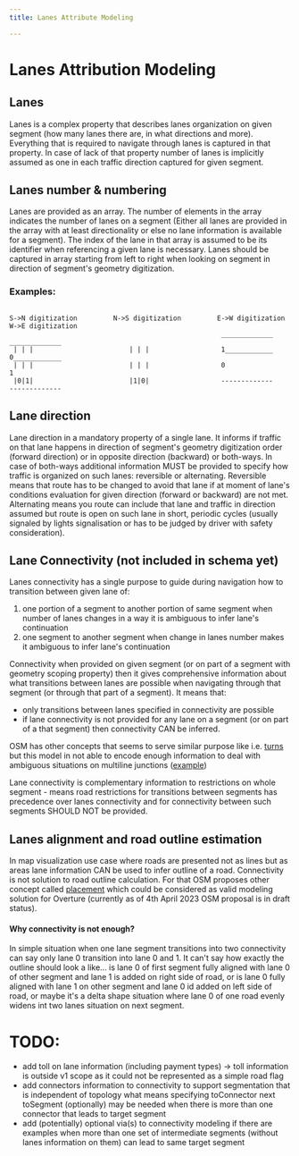 ```yaml
---
title: Lanes Attribute Modeling

---
```


# Lanes Attribution Modeling

## Lanes
Lanes is a complex property that describes lanes organization on given segment (how many lanes there are, in what directions and more).
Everything that is required to navigate through lanes is captured in that property.
In case of lack of that property number of lanes is implicitly assumed as one in each traffic direction captured for given segment.

## Lanes number & numbering
Lanes are provided as an array. The number of elements in the array indicates the number of lanes on
a segment (Either all lanes are provided in the array with at least directionality or else no lane
information is available for a segment). The index of the lane in that array is assumed to be its
identifier when referencing a given lane is necessary.
Lanes should be captured in array starting from left to right when looking on segment in direction of segment's geometry digitization.

### Examples:

```text

S->N digitization         N->S digitization         E->W digitization         W->E digitization
                                                     _____________            _____________
 | | |                        | | |                  1____________            0____________
 | | |                        | | |                  0                        1
 |0|1|                        |1|0|                  -------------            -------------

```

## Lane direction
Lane direction in a mandatory property of a single lane. It informs if traffic on that lane happens in direction of segment's geometry digitization order
(forward direction) or in opposite direction (backward) or both-ways. In case of both-ways additional information MUST be provided to specify how traffic
is organized on such lanes: reversible or alternating.
Reversible means that route has to be changed to avoid that lane if at moment of lane's conditions evaluation for given direction (forward or backward) are not met.
Alternating means you route can include that lane and traffic in direction assumed but route is open on such lane in short, periodic cycles
(usually signaled by lights signalisation or has to be judged by driver with safety consideration).

## Lane Connectivity (not included in schema yet)
Lanes connectivity has a single purpose to guide during navigation how to transition between given lane of:
   1. one portion of a segment to another portion of same segment when number of lanes changes in a way it is ambiguous to infer lane's continuation
   2. one segment to another segment when change in lanes number makes it ambiguous to infer lane's continuation

Connectivity when provided on given segment (or on part of a segment with geometry scoping property) then it gives comprehensive
information about what transitions between lanes are possible when navigating through that segment (or through that part of a segment). It means that:
* only transitions between lanes specified in connectivity are possible
* if lane connectivity is not provided for any lane on a segment (or on part of a that segment) then connectivity CAN be inferred.

OSM has other concepts that seems to serve similar purpose like i.e. [turns](https://wiki.openstreetmap.org/wiki/Key:turn) but this model in not able to encode enough
information to deal with ambiguous situations on multiline junctions ([example](https://wiki.openstreetmap.org/wiki/File:Lane_use_diagram_sign_at_Bass_Pro_Shops,_San_Jose,_California.jpg))

Lane connectivity is complementary information to restrictions on whole segment - means road restrictions for transitions between segments has precedence
over lanes connectivity and for connectivity between such segments SHOULD NOT be provided.

## Lanes alignment and road outline estimation
In map visualization use case where roads are presented not as lines but as areas lane information CAN be used to infer outline of a road. Connectivity is not solution to
road outline calculation. For that OSM proposes other concept called [placement](https://wiki.openstreetmap.org/wiki/Proposed_features/placement) which could be considered
as valid modeling solution for Overture (currently as of 4th April 2023 OSM proposal is in draft status).

#### Why connectivity is not enough?
In simple situation when one lane segment transitions into two connectivity can say only lane 0 transition into lane 0 and 1. It can't say how exactly the outline should look
a like... is lane 0 of first segment fully aligned with lane 0 of other segment and lane 1 is added on right side of road, or is lane 0 fully aligned with lane 1 on other segment and
lane 0 id added on left side of road, or maybe it's a delta shape situation where lane 0 of one road evenly widens int two lanes situation on next segment.

# TODO:
* add toll on lane information (including payment types) -> toll information is outside v1 scope as it could not be represented as a simple road flag
* add connectors information to connectivity to support segmentation that is independent of topology what means specifying toConnector next toSegment (optionally) may be needed when there is more than one connector that leads to target segment
* add (potentially) optional via(s) to connectivity modeling if there are examples when more than one set of intermediate segments (without lanes information on them) can lead to same target segment
